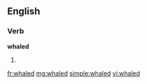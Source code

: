 ==English==

===Verb===
'''whaled'''

# {{past of|whale}}

[[fr:whaled]]
[[mg:whaled]]
[[simple:whaled]]
[[vi:whaled]]